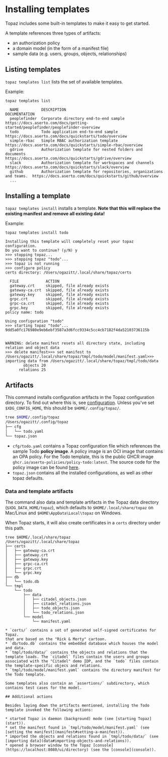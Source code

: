 # Installing templates

Topaz includes some built-in templates to make it easy to get started.

A template references three types of artifacts:
* an authorization policy
* a domain model (in the form of a manifest file)
* sample data (e.g. users, groups, objects, relationships)

## Listing templates

`topaz templates list` lists the set of available templates.

Example:

```shell
topaz templates list

  NAME          DESCRIPTION                                                        DOCUMENTATION                                                                    
  peoplefinder  Corporate directory end-to-end sample                              https://docs.aserto.com/docs/getting-started/peoplefinder/peoplefinder-overview  
  todo          Todo application end-to-end sample                                 https://docs.aserto.com/docs/quickstarts/todo/overview                           
  simple-rbac   Simple RBAC authorization template                                 https://docs.aserto.com/docs/quickstarts/simple-rbac/overview                    
  gdrive        Authorization template for nested folders and documents            https://docs.aserto.com/docs/quickstarts/gdrive/overview                         
  slack         Authorization template for workspaces and channels                 https://docs.aserto.com/docs/quickstarts/slack/overview                          
  github        Authorization template for repositories, organizations and teams.  https://docs.aserto.com/docs/quickstarts/github/overview                         
  ...
```

## Installing a template

`topaz templates install` installs a template. **Note that this will replace the existing manifest and remove all existing data!**

Example:

```shell
topaz templates install todo

Installing this template will completely reset your topaz configuration.
Do you want to continue? (y/N) y
>>> stopping topaz...
>>> stopping topaz "todo"...
>>> topaz is not running
>>> configure policy
certs directory: /Users/ogazitt/.local/share/topaz/certs

  FILE            ACTION
  gateway.crt     skipped, file already exists
  gateway-ca.crt  skipped, file already exists
  gateway.key     skipped, file already exists
  grpc.crt        skipped, file already exists
  grpc-ca.crt     skipped, file already exists
  grpc.key        skipped, file already exists
policy name: todo

Using configuration "todo"
>>> starting topaz "todo"...
9dd5a0fc176980e9eb6ebf3587a3d6fcc9334c5cc4cb7182f4da52103736115b


WARNING: delete manifest resets all directory state, including relation and object data
>>> delete manifest>>> set manifest to /Users/ogazitt/.local/share/topaz/tmpl/todo/model/manifest.yaml>>> importing data from /Users/ogazitt/.local/share/topaz/tmpl/todo/data
        objects 20
      relations 25
```

## Artifacts

This command installs configuration artifacts in the Topaz configuration directory. To find out where this is, see [configuration](/docs/command-line-interface/topaz-cli/configuration.mdx). Unless you've set `$XDG_CONFIG_HOME`, this should be `$HOME/.config/topaz/`.

```sh
tree $HOME/.config/topaz
/Users/ogazitt/.config/topaz
├── cfg
│   └── todo.yaml
└── topaz.json
```

* `cfg/todo.yaml` contains a Topaz configuration file which references the sample Todo **policy image**. A policy image is an OCI image that contains an OPA policy. For the Todo template, this is the public GHCR image `ghcr.io/aserto-policies/policy-todo:latest`. The source code for the policy image can be found [here](https://github.com/aserto-templates/policy-todo/tree/main/content/src/policies).
* `topaz.json` contains all the installed configurations, as well as other topaz defaults.

### Data and template artifacts

The command also data and template artifacts in the Topaz data directory (`$XDG_DATA_HOME/topaz`), which defaults to `$HOME/.local/share/topaz` on Mac/Linux and `$HOME\AppData\Local\topaz` on Windows.

When Topaz starts, it will also create certificates in a `certs` directory under this path.

```shell
tree $HOME/.local/share/topaz
/Users/ogazitt/.local/share/topaz
├── certs
│   ├── gateway-ca.crt
│   ├── gateway.crt
│   ├── gateway.key
│   ├── grpc-ca.crt
│   ├── grpc.crt
│   └── grpc.key
├── db
│   └── todo.db
└── tmpl
    └── todo
        ├── data
        │   ├── citadel_objects.json
        │   ├── citadel_relations.json
        │   ├── todo_objects.json
        │   └── todo_relations.json
        └── model
            └── manifest.yaml

* `certs/` contains a set of generated self-signed certificates for Topaz.
that are based on the "Rick & Morty" cartoon.
* `db/todo.db` contains the embedded database which houses the model and data.
* `tmpl/todo/data/` contains the objects and relations that the template loads. The `citadel` files contain the users and groups associated with the "Citadel" demo IDP, and the `todo` files contain the template-specific objecs and relations.
* `tmpl/todo/model/manifest.yaml` contains the directory manifest for the Todo template.

Some templates also contain an `assertions/` subdirectory, which contains test cases for the model.

## Additional actions

Besides laying down the artifacts mentioned, installing the Todo template invoked the following actions:

* started Topaz in daemon (background) mode (see [starting Topaz](start)).
* set the manifest found in `tmpl/todo/model/manifest.yaml` (see [setting the manifest](manifest#setting-a-manifest)).
* imported the objects and relations found in `tmpl/todo/data/` (see [importing data](data#importing-objects-and-relations)).
* opened a browser window to the Topaz [console](https://localhost:8080/ui/directory) (see the [console](console)).
